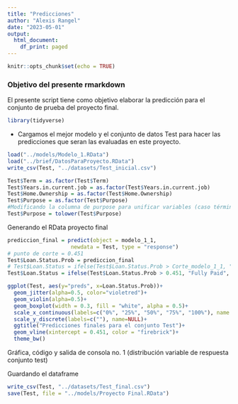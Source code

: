 ```yaml
---
title: "Predicciones"
author: "Alexis Rangel"
date: "2023-05-01"
output:
  html_document:
    df_print: paged
---
```


```r
knitr::opts_chunk$set(echo = TRUE)
```
### Objetivo del presente rmarkdown

El presente script tiene como objetivo elaborar la predicción para el conjunto de prueba del proyecto final.

```r
library(tidyverse)
```

- Cargamos el mejor modelo y el conjunto de datos Test para hacer las predicciones que seran las evaluadas en este proyecto.
```r
load("../models/Modelo_1.RData")
load("../brief/DatosParaProyecto.RData")
write_csv(Test, "../datasets/Test_inicial.csv")
```

```r
Test$Term = as.factor(Test$Term)
Test$Years.in.current.job = as.factor(Test$Years.in.current.job)
Test$Home.Ownership = as.factor(Test$Home.Ownership)
Test$Purpose = as.factor(Test$Purpose)
#Modificando la columna de purpose para unificar variables (caso término other y Other)
Test$Purpose = tolower(Test$Purpose)
```



Generando el RData proyecto final
```r
prediccion_final = predict(object = modelo_1_1,
                    newdata = Test, type = "response")
# punto de corte = 0.451
Test$Loan.Status.Prob = prediccion_final
# Test$Loan.Status = ifelse(Test$Loan.Status.Prob > Corte_modelo_1_1, "Fully Paid", "Charged Off")
Test$Loan.Status = ifelse(Test$Loan.Status.Prob > 0.451, "Fully Paid", "Charged Off")

ggplot(Test, aes(y="preds", x=Loan.Status.Prob))+
  geom_jitter(alpha=0.5, color="violetred")+
  geom_violin(alpha=0.5)+
  geom_boxplot(width = 0.3, fill = "white", alpha = 0.5)+
  scale_x_continuous(labels=c("0%", "25%", "50%", "75%", "100%"), name = "Respuesta")+
  scale_y_discrete(labels=c(""), name=NULL)+
  ggtitle("Predicciones finales para el conjunto Test")+
  geom_vline(xintercept = 0.451, color = "firebrick")+
  theme_bw()
```
Gráfica, código y salida de consola no. 1 (distribución variable de respuesta conjunto test)


Guardando el dataframe
```r
write_csv(Test, "../datasets/Test_final.csv")
save(Test, file = "../models/Proyecto Final.RData")
```



